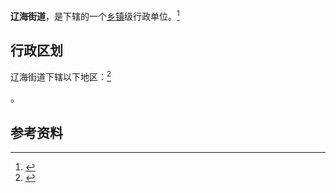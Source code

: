 {{中国乡级行政区|21/12/02/007/000}}

'''辽海街道'''，是{{PRC admin/fullname|21/12/02/007/000|3}}下辖的一个[[乡镇|乡镇]]级行政单位。<ref>{{PRC admin/ref sgc|{{PRC admin/parent|21/12/02/007/000}}}}</ref>

== 行政区划 ==

辽海街道下辖以下地区：<ref>{{PRC admin/ref sgc|21/12/02/007/000}}</ref>

{{PRC admin/children|21/12/02/007/000}}。

== 参考资料 ==

{{reflist}}

{{行政区划小作品}}
{{PRC admin/navcat|21/12/02/007/000}}